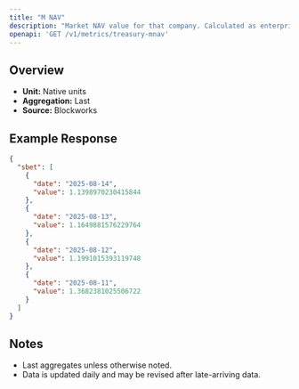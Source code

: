 ```yaml
---
title: "M NAV"
description: "Market NAV value for that company. Calculated as enterprise value / NAV"
openapi: 'GET /v1/metrics/treasury-mnav'
---
```


## Overview

- **Unit:** Native units
- **Aggregation:** Last
- **Source:** Blockworks

## Example Response

```json
{
  "sbet": [
    {
      "date": "2025-08-14",
      "value": 1.1398970230415844
    },
    {
      "date": "2025-08-13",
      "value": 1.1649881576229764
    },
    {
      "date": "2025-08-12",
      "value": 1.1991015393119748
    },
    {
      "date": "2025-08-11",
      "value": 1.3682381025506722
    }
  ]
}
```

## Notes
- Last aggregates unless otherwise noted.
- Data is updated daily and may be revised after late-arriving data.
